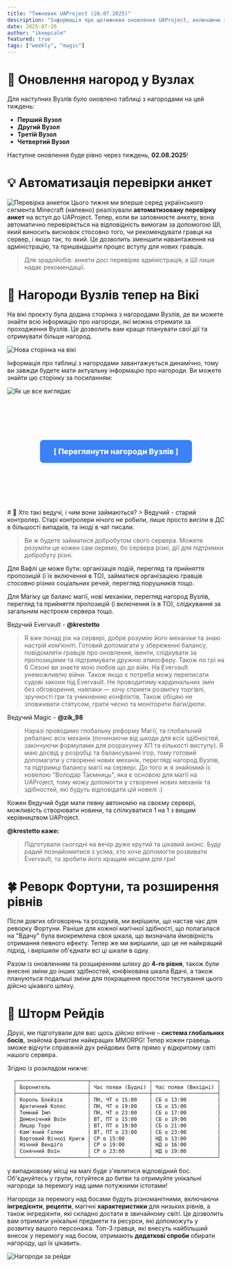 ```yaml
---
title: "Тижневик UAProject (26.07.2025)"
description: "Інформація про щотижневе оновлення UAProject, включаючи зміни за цей період, нові події та анонси."
date: 2025-07-26
author: "ikeepcalm"
featured: true
tags: ["weekly", "magic"]
---
```


# 👑 Оновлення нагород у Вузлах

Для наступних Вузлів було оновлено таблиці з нагородами на цей тиждень:
- **Перший Вузол**
- **Другий Вузол**
- **Третій Вузол**
- **Четвертий Вузол**

Наступне оновлення буде рівно через тиждень, **02.08.2025**!

# 💡 Автоматизація перевірки анкет

![Перевірка анкеток](../../../public/img/ametis-meme.png)
Цього тижня ми вперше серед українського сегмента Minecraft (напевно) реалізували **автоматизовану перевірку анкет** на вступ до UAProject. Тепер, коли ви заповнюєте анкету, вона автоматично перевіряється на відповідність вимогам за допомогою ШІ, який виносить висновок стосовно того, чи рекомендувати гравця на сервер, і якщо так, то який. Це дозволить зменшити навантаження на адміністрацію, та пришвидшити процес вступу для нових гравців.

> Для зрадойобів: анкети досі перевіряє адміністрація, а ШІ лише надає рекомендації.

# 👏 Нагороди Вузлів тепер на Вікі

На вікі проєкту була додана сторінка з нагородами Вузлів, де ви можете знайти всю інформацію про нагороди, які можна отримати за проходження Вузлів. Це дозволить вам краще планувати свої дії та отримувати більше нагород.

![Нова сторінка на вікі](../../../public/img/mdloot-1.png)

Інформація про таблиці з нагородами завантажується динамічно, тому ви завжди будете мати актуальну інформацію про нагороди. Ви можете знайти цю сторінку за посиланням:

![Як це все виглядає](../../../public/img/mdloot-2.png)
<div style="display: flex; align-items: center; justify-content: center; height: 200px; margin: 2rem 0;">
    <a
        href="https://docs.uaproject.net/magic/mdloot/"
        target={"_blank"}
        style="display:inline-block;padding:1rem 2rem;background-color:#3b82f6;color:white;text-decoration:none;border-radius:0.5rem;font-weight:800;font-size:1.1rem;box-shadow:0 2px 8px rgba(59,130,246,0.15);transition:background-color 0.2s,box-shadow 0.2s;"
        onmouseover="this.style.backgroundColor='#2563eb';this.style.boxShadow='0 4px 16px rgba(37,99,235,0.18)'"
        onmouseout="this.style.backgroundColor='#3b82f6';this.style.boxShadow='0 2px 8px rgba(59,130,246,0.15)'"
    >
        [ Переглянути нагороди Вузлів ]
    </a>
</div>
# 🤔 Хто такі ведучі, і чим вони займаються?
> Ведучий - старий контролер. Старі контролери нічого не робили, лише просто висіли в ДС в більшості випадків, та іноді в чат писали.

> Ви ж будете займатися добробутом свого сервера. Можете розуміти це кожен сам окремо, бо сервера різні, дії для підтримки добробуту різні.

Для Вафлі це може бути: організація подій, перегляд та прийняття пропозицій (і їх включення в ТО), займатися організацією гравців стосовно різних соціальних речей, перегляд порушників тощо.

Для Магіку це баланс магії, нові механіки, перегляд нагород Вузлів, перегляд та прийняття пропозицій (і включення їх в ТО), слідкування за загальним настроєм сервера тощо.

Ведучий Evervault - **@krestetto**

> Я вже понад рік на сервері, добре розумію його механіки та знаю настрій ком’юніті.
Готовий допомагати у збереженні балансу, повідомляти гравців про оновлення, івенти, слідкувати за пропозиціями та підтримувати дружню атмосферу. Також по грі на 6 Сезоні ви знаєте мою любов що до війн. На Evervault унеможливлю війни. Також якщо є потреба можу переписати судові закони під Evervault. Не проводитиму кардинальних змін без обговорення, навпаки — хочу сприяти розвитку торгівлі, зручності гри та уникненню конфліктів. Також обіцяю не зловживати статусом, грати чесно та моніторити баги/дюпи.

Ведучий Magic - **@zik_98**

> Наразі проводимо глобальну реформу Магії, та глобальний ребаланс всіх механік (починаючи від шкоди для всіх здібностей, закінчуючи формулами для розрахунку ХП та кількості виступу). Я маю досвід у розробці та балансуванні ігор, тому готовий допомагати у створенні нових механік, перегляді нагород Вузлів, та підтримці балансу магії на сервері. До того ж я знайомий із новелою "Володар Таємниць", яка є основою для магії на UAProject, тому можу допомогти у створенні нових механік та здібностей, які будуть відповідати цій новелі :)

Кожен Ведучий буде мати певну автономію на своєму сервері, можливість створювати новини, та спілкуватися 1 на 1 з вищим керівництвом UAProject.

**@krestetto каже:**

> Підготували сьогодні на вечір дуже крутий та цікавий анонс. Буду радий познайомитися з усіма, хто хоче допомогти розвивати Evervault, та зробити його кращим місцем для гри!

# 🍀 Реворк Фортуни, та розширення рівнів

Після довгих обговорень та роздумів, ми вирішили, що настав час для реворку Фортуни. Раніше для кожної магічної здібності, що полагалася на "Вдачу" була виокремлена своя шкала, що визначала ймовірність отримання певного ефекту. Тепер же ми вирішили, що це не найкращий підхід, і вирішили об'єднати всі ці шкали в одну.

Разом із оновленням та розширенням шляху до **4-го рівня**, також були внесені зміни до інших здібностей, юніфікована шкала Вдачі, а також плануються подальші зміни для покращення простоти тестування цього дійсно цікавого шляху.

# 👾 Шторм Рейдів

Друзі, ми підготували для вас щось дійсно епічне – **система глобальних босів**, знайома фанатам найкращих MMORPG! Тепер кожен гравець зможе відчути справжній дух рейдових битв прямо у відкритому світі нашого сервера.

Згідно із розкладом нижче:

```md
  ┌───────────────────────┬───────────────────┬─────────────────────┐
  │ Боронитель            │ Час появи (Будні) │ Час появи (Вихідні) │
  ├───────────────────────┼───────────────────┼─────────────────────┤
  │ Король Блейзів        │ ПН, ЧТ о 15:00    │ СБ о 13:00          │
  │ Арктичний Колос       │ ПН, ЧТ о 19:00    │ СБ о 15:00          │
  │ Темний Імп            │ ПН, ЧТ о 23:00    │ СБ о 17:00          │
  │ Демонічний Воїн       │ ВТ, ПТ о 15:00    │ СБ о 19:00          │
  │ Лицар Торо            │ ВТ, ПТ о 19:00    │ СБ о 21:00          │
  │ Кам'яний Голем        │ ВТ, ПТ о 23:00    │ СБ о 23:00          │
  │ Вартовий Вічної Криги │ СР о 15:00        │ НД о 13:00          │
  │ Нічний Вендіґо        │ СР о 19:00        │ НД о 16:00          │
  │ Сонячний Воїн         │ СР о 23:00        │ НД о 19:00          │
  └───────────────────────┴───────────────────┴─────────────────────┘
```

у випадковому місці на мапі буде з'являтися відповідний бос. Об'єднуйтесь у групи, готуйтеся до битви та отримуйте унікальні нагороди за перемогу над цими потужними істотами!

Нагороди за перемогу над босами будуть різноманітними, включаючи **інгредієнти**, **рецепти**, магічні **характеристики** для низьких рівнів, а також інгредієнти, які складно достати в звичайному світі. Це дозволить вам отримати унікальні предмети та ресурси, які допоможуть у розвитку вашого персонажа. Топ-3 гравця, які внесуть найбільший внесок у перемогу над босом, отримають **додаткові спроби** обирати нагороду, що їх цікавить.

![Нагороди за рейди](../../../public/img/raid-rewards.png)